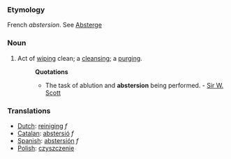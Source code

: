 ===Etymology===
French ''abstersion''. See [[Absterge]]
===Noun===
#Act of [[wiping]] clean; a [[cleansing]]; a [[purging]].
#:'''Quotations'''
#:*The task of ablution and '''abstersion''' being performed. - [[Sir W. Scott]]
===Translations===
*[[Dutch]]: [[reiniging]] ''f''
*[[Catalan]]: [[abstersió]] ''f''
*[[Spanish]]: [[abstersión]] ''f''
*[[Polish]]: [[czyszczenie]]